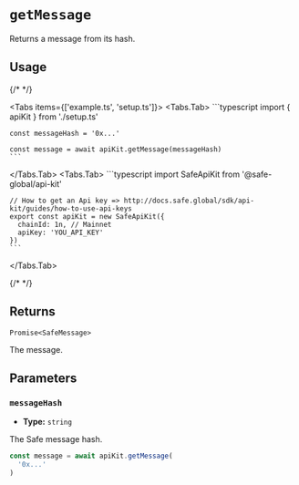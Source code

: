 
# `getMessage`

Returns a message from its hash.

## Usage

{/* <!-- vale off --> */}

<Tabs items={['example.ts', 'setup.ts']}>
  <Tabs.Tab>
    ```typescript
    import { apiKit } from './setup.ts'
    
    const messageHash = '0x...'

    const message = await apiKit.getMessage(messageHash)
    ```
  </Tabs.Tab>
  <Tabs.Tab>
    ```typescript
    import SafeApiKit from '@safe-global/api-kit'

    // How to get an Api key => http://docs.safe.global/sdk/api-kit/guides/how-to-use-api-keys
    export const apiKit = new SafeApiKit({
      chainId: 1n, // Mainnet
      apiKey: 'YOU_API_KEY'
    })
    ```
  </Tabs.Tab>
</Tabs>

{/* <!-- vale on --> */}

## Returns

`Promise<SafeMessage>`

The message.

## Parameters

### `messageHash`

- **Type:** `string`

The Safe message hash.

```typescript focus=2
const message = await apiKit.getMessage(
  '0x...'
)
```
